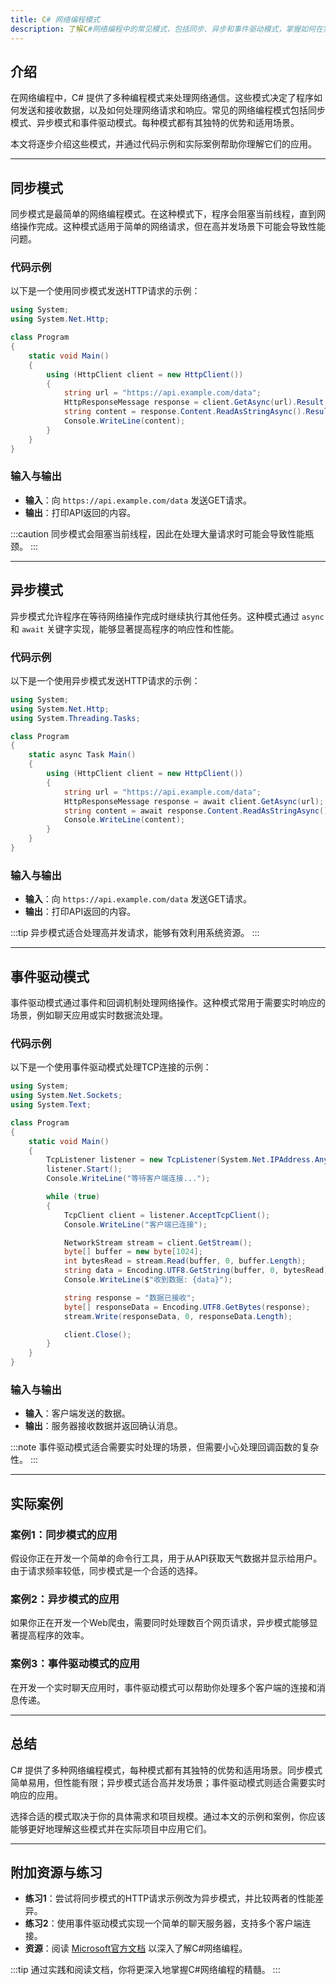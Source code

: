 ```yaml
---
title: C# 网络编程模式
description: 了解C#网络编程中的常见模式，包括同步、异步和事件驱动模式，掌握如何在实际项目中应用这些模式。
---
```


## 介绍

在网络编程中，C# 提供了多种编程模式来处理网络通信。这些模式决定了程序如何发送和接收数据，以及如何处理网络请求和响应。常见的网络编程模式包括同步模式、异步模式和事件驱动模式。每种模式都有其独特的优势和适用场景。

本文将逐步介绍这些模式，并通过代码示例和实际案例帮助你理解它们的应用。

---

## 同步模式

同步模式是最简单的网络编程模式。在这种模式下，程序会阻塞当前线程，直到网络操作完成。这种模式适用于简单的网络请求，但在高并发场景下可能会导致性能问题。

### 代码示例

以下是一个使用同步模式发送HTTP请求的示例：

```csharp
using System;
using System.Net.Http;

class Program
{
    static void Main()
    {
        using (HttpClient client = new HttpClient())
        {
            string url = "https://api.example.com/data";
            HttpResponseMessage response = client.GetAsync(url).Result; // 同步调用
            string content = response.Content.ReadAsStringAsync().Result; // 同步读取内容
            Console.WriteLine(content);
        }
    }
}
```

### 输入与输出

- **输入**：向 `https://api.example.com/data` 发送GET请求。
- **输出**：打印API返回的内容。

:::caution
同步模式会阻塞当前线程，因此在处理大量请求时可能会导致性能瓶颈。
:::

---

## 异步模式

异步模式允许程序在等待网络操作完成时继续执行其他任务。这种模式通过 `async` 和 `await` 关键字实现，能够显著提高程序的响应性和性能。

### 代码示例

以下是一个使用异步模式发送HTTP请求的示例：

```csharp
using System;
using System.Net.Http;
using System.Threading.Tasks;

class Program
{
    static async Task Main()
    {
        using (HttpClient client = new HttpClient())
        {
            string url = "https://api.example.com/data";
            HttpResponseMessage response = await client.GetAsync(url); // 异步调用
            string content = await response.Content.ReadAsStringAsync(); // 异步读取内容
            Console.WriteLine(content);
        }
    }
}
```

### 输入与输出

- **输入**：向 `https://api.example.com/data` 发送GET请求。
- **输出**：打印API返回的内容。

:::tip
异步模式适合处理高并发请求，能够有效利用系统资源。
:::

---

## 事件驱动模式

事件驱动模式通过事件和回调机制处理网络操作。这种模式常用于需要实时响应的场景，例如聊天应用或实时数据流处理。

### 代码示例

以下是一个使用事件驱动模式处理TCP连接的示例：

```csharp
using System;
using System.Net.Sockets;
using System.Text;

class Program
{
    static void Main()
    {
        TcpListener listener = new TcpListener(System.Net.IPAddress.Any, 8080);
        listener.Start();
        Console.WriteLine("等待客户端连接...");

        while (true)
        {
            TcpClient client = listener.AcceptTcpClient();
            Console.WriteLine("客户端已连接");

            NetworkStream stream = client.GetStream();
            byte[] buffer = new byte[1024];
            int bytesRead = stream.Read(buffer, 0, buffer.Length);
            string data = Encoding.UTF8.GetString(buffer, 0, bytesRead);
            Console.WriteLine($"收到数据: {data}");

            string response = "数据已接收";
            byte[] responseData = Encoding.UTF8.GetBytes(response);
            stream.Write(responseData, 0, responseData.Length);

            client.Close();
        }
    }
}
```

### 输入与输出

- **输入**：客户端发送的数据。
- **输出**：服务器接收数据并返回确认消息。

:::note
事件驱动模式适合需要实时处理的场景，但需要小心处理回调函数的复杂性。
:::

---

## 实际案例

### 案例1：同步模式的应用

假设你正在开发一个简单的命令行工具，用于从API获取天气数据并显示给用户。由于请求频率较低，同步模式是一个合适的选择。

### 案例2：异步模式的应用

如果你正在开发一个Web爬虫，需要同时处理数百个网页请求，异步模式能够显著提高程序的效率。

### 案例3：事件驱动模式的应用

在开发一个实时聊天应用时，事件驱动模式可以帮助你处理多个客户端的连接和消息传递。

---

## 总结

C# 提供了多种网络编程模式，每种模式都有其独特的优势和适用场景。同步模式简单易用，但性能有限；异步模式适合高并发场景；事件驱动模式则适合需要实时响应的应用。

选择合适的模式取决于你的具体需求和项目规模。通过本文的示例和案例，你应该能够更好地理解这些模式并在实际项目中应用它们。

---

## 附加资源与练习

- **练习1**：尝试将同步模式的HTTP请求示例改为异步模式，并比较两者的性能差异。
- **练习2**：使用事件驱动模式实现一个简单的聊天服务器，支持多个客户端连接。
- **资源**：阅读 [Microsoft官方文档](https://learn.microsoft.com/en-us/dotnet/csharp/) 以深入了解C#网络编程。

:::tip
通过实践和阅读文档，你将更深入地掌握C#网络编程的精髓。
:::